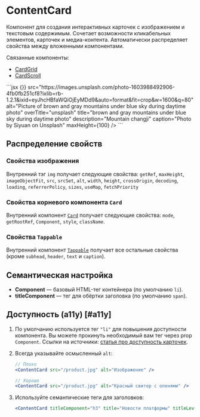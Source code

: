 <Overview>

# ContentCard

Компонент для создания интерактивных карточек с изображением и текстовым содержимым.
Сочетает возможности кликабельных элементов, карточек и медиа-контента.
Автоматически распределяет свойства между вложенными компонентами.

Связанные компоненты:

- [CardGrid](/components/card-grid)
- [CardScroll](/components/card-scroll)

</Overview>

<Playground>
  ```jsx
  <ContentCard
    onClick={() => {}}
    src="https://images.unsplash.com/photo-1603988492906-4fb0fb251cf8?ixlib=rb-1.2.1&ixid=eyJhcHBfaWQiOjEyMDd9&auto=format&fit=crop&w=1600&q=80"
    alt="Picture of brown and gray mountains under blue sky during daytime photo"
    overTitle="unsplash"
    title="brown and gray mountains under blue sky during daytime photo"
    description="Mountain changji"
    caption="Photo by Siyuan on Unsplash"
    maxHeight={100}
  />
  ```
</Playground>

## Распределение свойств

### Свойства изображения

Внутренний тэг `img` получает следующие свойства: `getRef`, `maxHeight`, `imageObjectFit`, `src`, `srcSet`, `alt`,
`width`, `height`, `crossOrigin`, `decoding`, `loading`, `referrerPolicy`, `sizes`, `useMap`, `fetchPriority`

### Свойства корневого компонента `Card`

Внутренний компонент [`Card`](/components/card) получает следующие свойства: `mode`, `getRootRef`, `Component`,
`style`, `className`.

### Свойства `Tappable`

Внутренний компонент [`Tappable`](/components/tappable) получает все остальные свойства (кроме `subhead`,
`header`, `text` и `caption`).

## Семантическая настройка

- **Component** — базовый HTML-тег контейнера (по умолчанию `li`).
- **titleComponent** — тег для обёртки заголовка (по умолчанию `span`).

## Доступность (a11y) [#a11y]

1. По умолчанию используется тег `"li"` для повышения доступности компонента. Вы можете прокинуть необходимый вам тег через prop `Component`.
   Ссылки на источники: [статья про доступность карточек](https://inclusive-components.design/cards/).
2. Всегда указывайте осмысленный `alt`:

   ```jsx
   // Плохо
   <ContentCard src="/product.jpg" alt="Изображение" />

   // Хорошо
   <ContentCard src="/product.jpg" alt="Красный свитер с оленями" />
   ```

3. Используйте семантические теги для заголовков:
   ```jsx
   <ContentCard titleComponent="h3" title="Новости платформы" titleLevel="2" />
   ```
